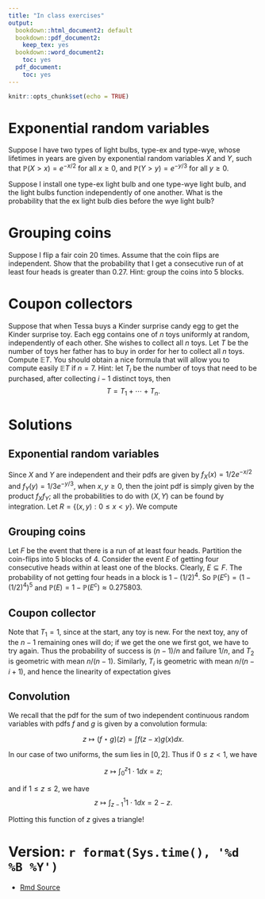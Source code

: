 ```yaml
---
title: "In class exercises"
output:
  bookdown::html_document2: default
  bookdown::pdf_document2:
    keep_tex: yes
  bookdown::word_document2:
    toc: yes
  pdf_document:
    toc: yes
---
```



```r
knitr::opts_chunk$set(echo = TRUE)
```


#  Exponential random variables

Suppose I have two types of light bulbs, type-ex and type-wye, whose lifetimes in years are given by  exponential random variables $X$ and $Y$, such that $\mathbb{P}(X >x) = e^{-x/2}$ for all $x \geq 0$,  and $\mathbb{P}(Y >y) = e^{-y/3}$ for all $y \geq 0$.    


 Suppose I install one type-ex light bulb and one type-wye light bulb, and the light bulbs function independently of one another.   What is the probability that the ex light bulb dies before the wye light bulb? 
 
 
# Grouping coins
 
 Suppose I flip a fair coin 20 times.  Assume that the coin flips are independent.  Show that the probability that I get a consecutive run of at least four heads is greater than $0.27$.  Hint: group the coins into 5 blocks.  

 
# Coupon collectors

Suppose that when Tessa buys a Kinder surprise candy egg to get the Kinder surprise toy.     Each egg contains one of $n$ toys uniformly at random, independently of each other.      She wishes to collect all $n$ toys.  Let $T$ be the number of toys her father has to buy in order for her to collect all $n$ toys.  Compute $\mathbb{E} T$.  You should obtain a nice formula that will allow you to compute easily $\mathbb{E} T$ if $n=7$.  Hint: let $T_i$ be the number of toys that need to be purchased, after collecting $i-1$ distinct toys, then 
$$ T = T_1 + \cdots +T_n.$$


# Solutions


## Exponential random variables

Since $X$ and $Y$ are independent and their pdfs are given by $f_X(x) = 1/2e^{-x/2}$ and $f_Y(y) = 1/3e^{-y/3}$, when $x,y \geq 0$, then the joint pdf is simply given by the product $f_Xf_Y$; all the probabilities to do with $(X,Y)$ can be found by integration.     Let $R = \{(x,y): 0\leq x <y\}$.   We compute

\begin{eqnarray*}
\mathbb{P}(X <Y) &=& \int\int_R (\frac{1}{2})e^{-x/2}(\frac{1}{3})e^{-y/3}dxdy \\
&=&  \int_0 ^{\infty} \frac{1}{2}e^{-x/2}\Big( \int_x^{\infty}\frac{1}{3}e^{-y/3}dy \Big) dx  \\
&=&  \int_0 ^{\infty} \frac{1}{2}e^{-x/2} \Big[ -e^{-y/3} \Big]_x^{\infty} dx \\
&=&  \int_0 ^{\infty} \frac{1}{2}e^{-x/2}e^{-x/3} dx \\
%&=& \int_0 ^{\infty} \frac{1}{2}e^{-x/2}e^{-x/3} dx  \\
&=&  \int_0 ^{\infty} \frac{1}{2}e^{-5x/6} dx  \\
&=& \Big[ -\frac{3}{5}  e^{-5x/6} \Big]_0 ^{\infty} \\
&=& 3/5.
\end{eqnarray*}

## Grouping coins

Let $F$ be the event that there is a run of at least four heads.  Partition the coin-flips into 5 blocks of 4.  Consider the event $E$ of getting four consecutive heads within at least one of the blocks.  Clearly, $E \subseteq F$.    The probability of not getting four heads in a block is  $1-(1/2)^4$.  So $\mathbb{P}(E^c) =(1-(1/2)^4)^5$ and $\mathbb{P}(E) = 1- \mathbb{P}(E^c) \approx 0.275803.$

## Coupon collector

Note that $T_1=1$, since at the start, any toy is new.  For the next toy, any of the $n-1$ remaining ones will do; if we get the one we first got, we have to try again.  Thus the probability of success is $(n-1)/n$ and failure $1/n$, and $T_2$ is geometric with mean $n/(n-1)$.  Similarly, $T_i$ is geometric with mean  $n/(n-i +1)$, and hence the linearity of expectation gives
\begin{eqnarray*}
\mathbb{E} T &=& \sum_{i=1} ^n \frac{n}{n-i+1}  \\ 
&=&  n \sum_{i=1}^n \frac{1}{n-i+1} \\
&=& n \sum_{i=1}^n \frac{1}{i}.
\end{eqnarray*}


## Convolution

We recall that the pdf for the sum of two independent continuous random variables with pdfs $f$ and $g$ is given by a convolution formula:

$$z \mapsto (f \star g)(z) = \int f(z-x)g(x)dx.$$

In our case of two uniforms, the sum lies in $[0,2]$.  Thus if $0\leq z <1$, we have

$$ z \mapsto \int_0 ^ z 1 \cdot 1 dx = z;$$

and if $1 \leq z \leq 2$, we have
$$ z \mapsto \int_{z-1} ^ 1 1 \cdot 1 dx = 2-z.$$

Plotting this function of $z$ gives a triangle!

# Version: `r format(Sys.time(), '%d %B %Y')`
  * [Rmd Source](https://tsoo-math.github.io/ucl2/class1sol.Rmd)
<br>
<br>
<br>
